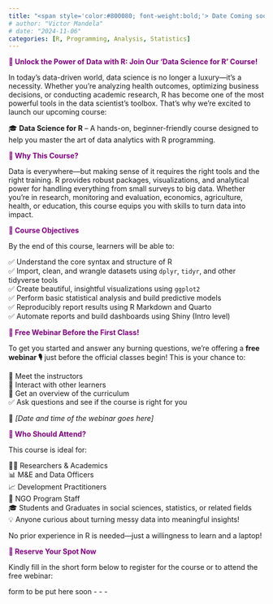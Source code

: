 ```yaml
---
title: "<span style='color:#800080; font-weight:bold;'> Date Coming soon - R for Data Science MasterClass</span>"
# author: "Victor Mandela"
# date: "2024-11-06"
categories: [R, Programming, Analysis, Statistics]
---
```


<span style="color:#800080; font-weight:bold;">🚀 Unlock the Power of Data with R: Join Our 'Data Science for R' Course!</span>

In today’s data-driven world, data science is no longer a luxury—it's a necessity. Whether you're analyzing health outcomes, optimizing business decisions, or conducting academic research, R has become one of the most powerful tools in the data scientist’s toolbox. That's why we're excited to launch our upcoming course:

🎓 **Data Science for R** – A hands-on, beginner-friendly course designed to help you master the art of data analytics with R programming.

<span style="color:#800080; font-weight:bold;">📌 Why This Course?</span>

Data is everywhere—but making sense of it requires the right tools and the right training. R provides robust packages, visualizations, and analytical power for handling everything from small surveys to big data. Whether you're in research, monitoring and evaluation, economics, agriculture, health, or education, this course equips you with skills to turn data into impact.

<span style="color:#800080; font-weight:bold;">🎯 Course Objectives</span>

By the end of this course, learners will be able to:

✅ Understand the core syntax and structure of R  
✅ Import, clean, and wrangle datasets using `dplyr`, `tidyr`, and other tidyverse tools  
✅ Create beautiful, insightful visualizations using `ggplot2`  
✅ Perform basic statistical analysis and build predictive models  
✅ Reproducibly report results using R Markdown and Quarto  
✅ Automate reports and build dashboards using Shiny (Intro level)

<span style="color:#800080; font-weight:bold;">🎁 Free Webinar Before the First Class!</span>

To get you started and answer any burning questions, we’re offering a **free webinar 🎙️** just before the official classes begin! This is your chance to:

👋 Meet the instructors  
💬 Interact with other learners  
🎯 Get an overview of the curriculum  
✅ Ask questions and see if the course is right for you

📅 *[Date and time of the webinar goes here]*

<span style="color:#800080; font-weight:bold;">👥 Who Should Attend?</span>

This course is ideal for:

🧑‍🔬 Researchers & Academics  
📊 M&E and Data Officers  
📈 Development Practitioners  
💼 NGO Program Staff  
🎓 Students and Graduates in social sciences, statistics, or related fields  
💡 Anyone curious about turning messy data into meaningful insights!

No prior experience in R is needed—just a willingness to learn and a laptop!

<span style="color:#800080; font-weight:bold;">📝 Reserve Your Spot Now</span>

Kindly fill in the short form below to register for the course or to attend the free webinar:

form to be put here soon - - -
